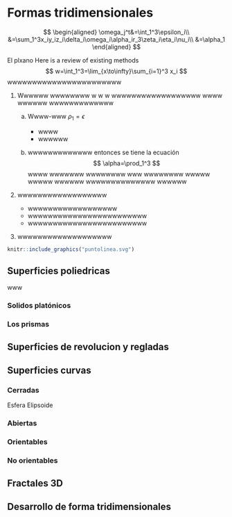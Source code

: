 # Formas tridimensionales

$$
\begin{aligned}
\omega_j^t&=\int_1^3\epsilon_i\\
&=\sum_1^3x_iy_iz_i\delta_i\omega_i\alpha_ir_3\zeta_i\eta_i\nu_i\\
&=\alpha_1
\end{aligned}
$$

El plxano Here is a review of existing methods $$
w=\int_1^3=\lim_{x\to\infty}\sum_{i=1}^3 x_i
$$ wwwwwwwwwwwwwwwwwwwwwww

1.  Wwwwww wwwwwwww w w w wwwwwwwwwwwwwwwwww wwww wwwwww wwwwwwwwwwwww

    a.  Wwww-www $\rho_1=\epsilon$

        -   wwww
        -   wwwwww

    b.  wwwwwwwwwwwww entonces se tiene la ecuación $$
        \alpha=\prod_1^3
        $$wwww wwwwwww wwwwwwww www wwwwwwww wwwww wwwww wwwwww wwwwwwwwwwwwww wwwwww

2.  wwwwwwwwwwwwwwwwww

    -   wwwwwwwwwwwwwwwwww
    -   wwwwwwwwwwwwwwwwwwwwwwww
    -   wwwwwwwwwwwwwwwwwwwwwwww

3.  wwwwwwwwwwwwwwwwwww

```r
knitr::include_graphics("puntolinea.svg")
```

## Superficies poliedricas

www

### Solidos platónicos

### Los prismas

## Superficies de revolucion y regladas

## Superficies curvas

### Cerradas

Esfera Elipsoide

### Abiertas

### Orientables

### No orientables

## Fractales 3D

## Desarrollo de forma tridimensionales
